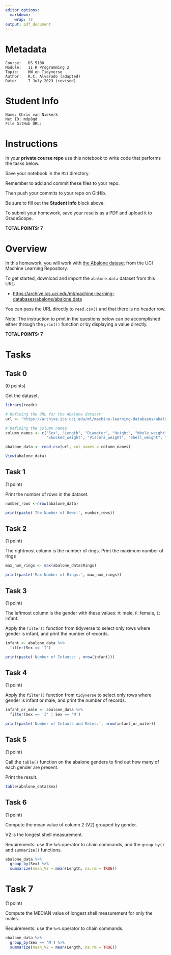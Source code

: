 ---
editor_options:
  markdown:
    wrap: 72
output: pdf_document
---

# Metadata

    Course:   DS 5100
    Module:   11 R Programming 2
    Topic:    HW on Tidyverse
    Author:   R.C. Alvarado (adapted)
    Date:     7 July 2023 (revised)

# Student Info

    Name: Chris van Niekerk
    Net ID: mdp8gd
    File GitHub URL:

# Instructions

In your **private course repo** use this notebook to write code that
performs the tasks below.

Save your notebook in the `M11` directory.

Remember to add and commit these files to your repo.

Then push your commits to your repo on GitHib.

Be sure to fill out the **Student Info** block above.

To submit your homework, save your results as a PDF and upload it to
GradeScope.

**TOTAL POINTS: 7**

# Overview

In this homework, you will work with [the Abalone
dataset](https://archive.ics.uci.edu/ml/datasets/Abalone) from the UCI
Machine Learning Repository.

To get started, download and import the `abalone.data` dataset from this
URL:

-   <https://archive.ics.uci.edu/ml/machine-learning-databases/abalone/abalone.data>

You can pass the URL directly to `read.csv()` and that there is no
header row.

Note: The instruction to print in the questions below can be
accomplished either through the `print()` function or by displaying a
value directly.

**TOTAL POINTS: 7**

# Tasks

## Task 0

(0 points)

Get the dataset.

```{r}

library(readr)

# Defining the URL for the Abalone dataset:
url <- "https://archive.ics.uci.edu/ml/machine-learning-databases/abalone/abalone.data"

# Defining the column names:
column_names <- c("Sex", "Length", "Diameter", "Height", "Whole_weight", 
                  "Shucked_weight", "Viscera_weight", "Shell_weight", "Rings")

abalone_data <- read_csv(url, col_names = column_names)

View(abalone_data)

```

## Task 1

(1 point)

Print the number of rows in the dataset.

```{r}

number_rows <-nrow(abalone_data)

print(paste('The Number of Rows:', number_rows))

```

## Task 2

(1 point)

The rightmost column is the number of rings. Print the maximum number of
rings

```{r}

max_num_rings <- max(abalone_data$Rings)

print(paste('Max Number of Rings:', max_num_rings))

```

## Task 3

(1 point)

The leftmost column is the gender with these values: `M`: male, `F`:
female, `I`: infant.

Apply the `filter()` function from tidyverse to select only rows where
gender is infant, and print the number of records.

```{r}

infant <- abalone_data %>%
  filter(Sex == 'I')

print(paste('Number of Infants:', nrow(infant)))

```

## Task 4

(1 point)

Apply the `filter()` function from `tidyverse` to select only rows where
gender is infant or male, and print the number of records.

```{r}

infant_or_male <- abalone_data %>%
  filter(Sex == 'I' | Sex == 'M')

print(paste('Number of Infants and Males:', nrow(infant_or_male)))


```

## Task 5

(1 point)

Call the `table()` function on the abalone genders to find out how many
of each gender are present.

Print the result.

```{r}

table(abalone_data$Sex)

```

## Task 6

(1 point)

Compute the mean value of column 2 (V2) grouped by gender.

V2 is the longest shell measurement.

Requirements: use the `%>%` operator to chain commands, and the
`group_by()` and `summarize()` functions.

```{r}

abalone_data %>%
  group_by(Sex) %>%
  summarize(mean_V2 = mean(Length, na.rm = TRUE))

```

# Task 7

(1 point)

Compute the MEDIAN value of longest shell measurement for only the
males.

Requirements: use the `%>%` operator to chain commands.

```{r}

abalone_data %>%
  group_by(Sex == 'M') %>%
  summarize(mean_V2 = mean(Length, na.rm = TRUE))


```
